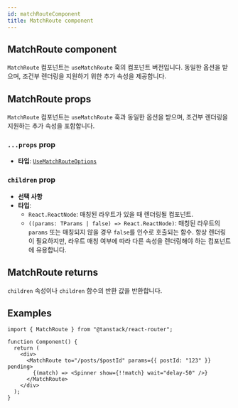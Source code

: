 ```yaml
---
id: matchRouteComponent
title: MatchRoute component
---
```


## MatchRoute component

`MatchRoute` 컴포넌트는 `useMatchRoute` 훅의 컴포넌트 버전입니다. 동일한 옵션을 받으며, 조건부 렌더링을 지원하기 위한 추가 속성을 제공합니다.

## MatchRoute props

`MatchRoute` 컴포넌트는 `useMatchRoute` 훅과 동일한 옵션을 받으며, 조건부 렌더링을 지원하는 추가 속성을 포함합니다.

### `...props` prop

- **타입**: [`UseMatchRouteOptions`](../types/UseMatchRouteOptionsType.md)

### `children` prop

- **선택 사항**
- **타입**:
  - `React.ReactNode`: 매칭된 라우트가 있을 때 렌더링될 컴포넌트.
  - `((params: TParams | false) => React.ReactNode)`: 매칭된 라우트의 `params` 또는 매칭되지 않을 경우 `false`를 인수로 호출되는 함수. 항상 렌더링이 필요하지만, 라우트 매칭 여부에 따라 다른 속성을 렌더링해야 하는 컴포넌트에 유용합니다.

## MatchRoute returns

`children` 속성이나 `children` 함수의 반환 값을 반환합니다.

## Examples

```tsx
import { MatchRoute } from "@tanstack/react-router";

function Component() {
  return (
    <div>
      <MatchRoute to="/posts/$postId" params={{ postId: "123" }} pending>
        {(match) => <Spinner show={!!match} wait="delay-50" />}
      </MatchRoute>
    </div>
  );
}
```
